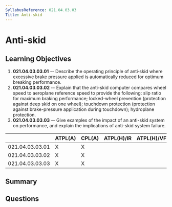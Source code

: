 ```yaml
---
SyllabusReference: 021.04.03.03
Title: Anti-skid
---
```


# Anti-skid

## Learning Objectives

1. **021.04.03.03.01** -- Describe the operating principle of anti‑skid where
   excessive brake pressure applied is automatically reduced for optimum
   breaking performance.
2. **021.04.03.03.02** -- Explain that the anti-skid computer compares wheel
   speed to aeroplane reference speed to provide the following: slip ratio for
   maximum braking performance; locked-wheel prevention (protection against deep
   skid on one wheel); touchdown protection (protection against brake-pressure
   application during touchdown); hydroplane protection.
3. **021.04.03.03.03** -- Give examples of the impact of an anti-skid system on
   performance, and explain the implications of anti-skid system failure.

|                 | ATPL(A) | CPL(A) | ATPL(H)/IR | ATPL(H)/VFR | CPL(H) | IR  | CBIR(A) |
| --------------- | ------- | ------ | ---------- | ----------- | ------ | --- | ------- |
| 021.04.03.03.01 | X       | X      |            |             |        |     |         |
| 021.04.03.03.02 | X       | X      |            |             |        |     |         |
| 021.04.03.03.03 | X       | X      |            |             |        |     |         |

## Summary

## Questions
